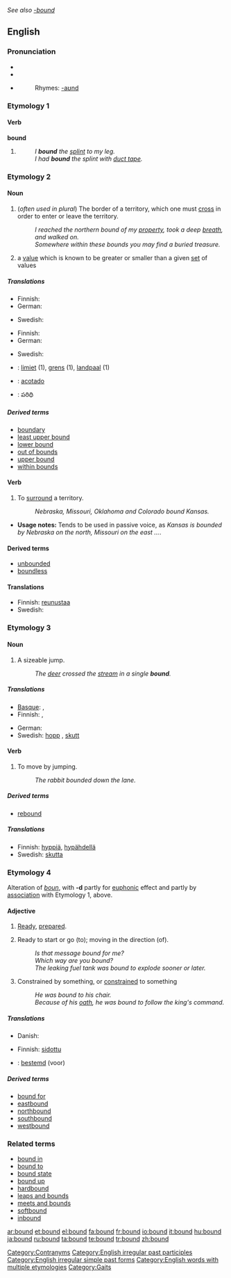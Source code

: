 ''See also [[-bound]]''
==English==

{{rank|expression|Duke|battle|736|bound|York|impossible|greatest}}

===Pronunciation===
* {{SAMPA|/"baUnd/}}
* {{IPA|/ˈbaʊnd/}}
* {{audio|en-us-bound.ogg|Audio (US)}}
*: Rhymes: [[Rhymes:English:-aʊnd|-aʊnd]]

===Etymology 1===

====Verb====
'''bound'''

# {{past of|bind}}
#: ''I '''bound''' the [[splint]] to my leg.''
#: ''I had '''bound''' the splint with [[duct tape]].''

===Etymology 2===

====Noun====
{{en-noun}}

# (''often used in plural'') The border of a territory, which one must [[cross]] in order to enter or leave the territory.
#: ''I reached the northern bound of my [[property]], took a deep [[breath]], and walked on.''
#: ''Somewhere within these bounds you may find a buried treasure.''
# {{mathematics}} a [[value]] which is known to be greater or smaller than a given [[set]] of values

=====Translations=====
{{trans-top|border of territory}}
* Finnish: {{t+|fi|raja}}
* German: {{t|de|Abgrenzung|f}}
{{trans-mid}}
* Swedish: {{t+|sv|gräns|c}}
{{trans-bottom}}

{{trans-top|value greater (or smaller) than a given set}}
* Finnish: {{t-|fi|raja-arvo}}
* German: {{t+|de|Schranke|f}}
{{trans-mid}}
* Swedish: {{t+|sv|gräns|c}}
{{trans-bottom}}

{{checktrans-top}}
* {{ttbc|Dutch}}: [[limiet]] (1), [[grens]] (1), [[landpaal]] (1)
* {{ttbc|Spanish}}: [[acotado]]
* {{ttbc|Telugu}}: పరిధి
{{checktrans-bottom}}

=====Derived terms=====
* [[boundary]]
* [[least upper bound]]
* [[lower bound]]
* [[out of bounds]]
* [[upper bound]]
* [[within bounds]]

====Verb====
{{en-verb}}

# To [[surround]] a territory.
#: ''Nebraska, Missouri, Oklahoma and Colorado bound Kansas.''
* '''Usage notes:''' Tends to be used in passive voice, as ''Kansas is bounded by Nebraska on the north, Missouri on the east ...''.

====Derived terms====
* [[unbounded]]
* [[boundless]]

====Translations====
{{rfc-level|Translations at L3+}}
* Finnish: [[reunustaa]]
* Swedish: {{t-|sv|gränsa till}}

===Etymology 3===

====Noun====
{{en-noun}}

# A sizeable jump.
#: ''The [[deer]] crossed the [[stream]] in a single '''bound'''.''

=====Translations=====
{{trans-top|sizeable jump}}
* [[Basque]]: {{t|eu|jauzi|xs=Basque}}, {{t-|eu|salto|xs=Basque}}
* Finnish: {{t-|fi|hyppy}}, {{t-|fi|loikka}}
{{trans-mid}}
* German: {{t+|de|Sprung|m}}
* Swedish: [[hopp]] {{n}}, [[skutt]] {{n}}
{{trans-bottom}}

====Verb====
{{en-verb}}

# To move by jumping.
#: ''The rabbit bounded down the lane.''

=====Derived terms=====
* [[rebound]]

=====Translations=====
* Finnish: [[hyppiä]], [[hypähdellä]]
* Swedish: [[skutta]]

===Etymology 4===
Alteration of ''[[boun]]'', with '''-d''' partly for [[euphonic]] effect and partly by [[association]] with Etymology 1, above.

====Adjective====
{{en-adj}}

# {{obsolete}} [[ready|Ready]], [[prepared]].
# Ready to start or go (to); moving in the direction (of).
#: ''Is that message bound for me?''
#: ''Which way are you bound?''
#: ''The leaking fuel tank was bound to explode sooner or later.''
# Constrained by something, or [[constrain]]ed to something
#: ''He was bound to his chair.''
#: ''Because of his [[oath]], he was bound to follow the king's command.''

=====Translations=====
{{trans-top|Ready, prepared}}
{{trans-mid}}
{{trans-bottom}}

{{trans-top|Ready to start or go (to); moving in the direction (of)}}
{{trans-mid}}
{{trans-bottom}}

{{trans-top|Constrained by something, or constrained to something}}
* Danish: {{t|da|begrænset}}
{{trans-mid}}
* Finnish: [[sidottu]]
{{trans-bottom}}

{{checktrans-top}}
* {{ttbc|Dutch}}: [[bestemd]] (voor)
{{checktrans-bottom}}

=====Derived terms=====
* [[bound for]]
* [[eastbound]]
* [[northbound]]
* [[southbound]]
* [[westbound]]

===Related terms===
<!--These need to be put under the according etymologies-->
* [[bound in]]
* [[bound to]]
* [[bound state]]
* [[bound up]]
* [[hardbound]]
* [[leaps and bounds]]
* [[meets and bounds]]
* [[softbound]]
* [[inbound]]

[[Category:Contranyms]]
[[Category:English irregular past participles]]
[[Category:English irregular simple past forms]]
[[Category:English words with multiple etymologies]]
[[Category:Gaits]]

[[ar:bound]]
[[et:bound]]
[[el:bound]]
[[fa:bound]]
[[fr:bound]]
[[io:bound]]
[[it:bound]]
[[hu:bound]]
[[ja:bound]]
[[ru:bound]]
[[ta:bound]]
[[te:bound]]
[[tr:bound]]
[[zh:bound]]